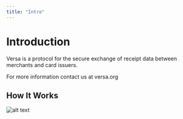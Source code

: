 ```yaml
---
title: "Intro"
---
```


# Introduction

Versa is a protocol for the secure exchange of receipt data between merchants and card issuers.

For more information contact us at versa.org

## How It Works

![alt text](https://raw.githubusercontent.com/versa-protocol/docs/main/assets/images/versa_diagram.svg)
